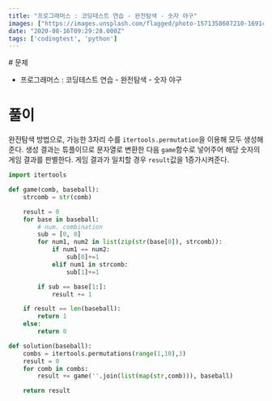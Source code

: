 ```yaml
---
title: "프로그래머스 : 코딩테스트 연습 - 완전탐색 - 숫자 야구"
images: ["https://images.unsplash.com/flagged/photo-1571358607210-1691cb0ea07c?ixlib=rb-1.2.1&q=80&fm=jpg&crop=entropy&cs=tinysrgb&w=2000&fit=max&ixid=eyJhcHBfaWQiOjExNzczfQ"]
date: "2020-08-16T09:29:28.000Z"
tags: ['codingtest', 'python']
---
```


<TOCInline toc={props.toc} asDisclosure />
# 문제

-   프로그래머스 : 코딩테스트 연습 - 완전탐색 - 숫자 야구

# 풀이

완전탐색 방법으로, 가능한 3자리 수를 `itertools.permutation`을 이용해 모두 생성해준다. 생성 결과는 튜플이므로 문자열로 변환한 다음 `game`함수로 넣어주어 해당 숫자의 게임 결과를 판별한다. 게임 결과가 일치할 경우 `result`값을 1증가시켜준다.

```python
import itertools

def game(comb, baseball):
    strcomb = str(comb)

    result = 0
    for base in baseball:
        # num. combination
        sub = [0, 0]
        for num1, num2 in list(zip(str(base[0]), strcomb)):
            if num1 == num2:
                sub[0]+=1             
            elif num1 in strcomb:
                sub[1]+=1

        if sub == base[1:]:
            result += 1

    if result == len(baseball):
        return 1
    else:
        return 0

def solution(baseball):
    combs = itertools.permutations(range(1,10),3)
    result = 0
    for comb in combs:
        result += game(''.join(list(map(str,comb))), baseball)

    return result 
```
